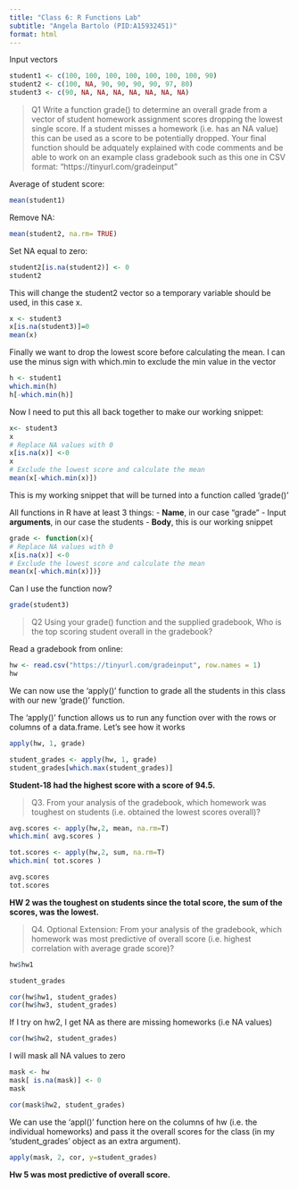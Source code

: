```yaml
---
title: "Class 6: R Functions Lab"
subtitle: "Angela Bartolo (PID:A15932451)"
format: html
---
```


Input vectors

```r
student1 <- c(100, 100, 100, 100, 100, 100, 100, 90)
student2 <- c(100, NA, 90, 90, 90, 90, 97, 80)
student3 <- c(90, NA, NA, NA, NA, NA, NA, NA)

```


> Q1 Write a function grade() to determine an overall grade from a vector of student homework assignment scores dropping the lowest single score. If a student misses a homework (i.e. has an NA value) this can be used as a score to be potentially dropped. Your final function should be adquately explained with code comments and be able to work on an example class gradebook such as this one in CSV format: "https://tinyurl.com/gradeinput" 

Average of student score:

```r
mean(student1)
```

Remove NA:

```r
mean(student2, na.rm= TRUE)
```

Set NA equal to zero:

```r
student2[is.na(student2)] <- 0
student2
```

This will change the student2 vector so a temporary variable should be used, in this case x.

```r
x <- student3
x[is.na(student3)]=0
mean(x)
```

Finally we want to drop the lowest score before calculating the mean. I can use the minus sign with which.min to exclude the min value in the vector

```r
h <- student1
which.min(h)
h[-which.min(h)] 
```

Now I need to put this all back together to make our working snippet: 
```r
x<- student3
x
# Replace NA values with 0
x[is.na(x)] <-0
x
# Exclude the lowest score and calculate the mean
mean(x[-which.min(x)])

```

This is my working snippet that will be turned into a function called 'grade()'

All functions in R have at least 3 things: 
- **Name**, in our case "grade"
- Input **arguments**, in our case the students 
- **Body**, this is our working snippet

```r
grade <- function(x){
# Replace NA values with 0
x[is.na(x)] <-0
# Exclude the lowest score and calculate the mean
mean(x[-which.min(x)])}
```

Can I use the function now? 

```r
grade(student3)
```



> Q2 Using your grade() function and the supplied gradebook, Who is the top scoring student overall in the gradebook?

Read a gradebook from online: 

```r
hw <- read.csv("https://tinyurl.com/gradeinput", row.names = 1)
hw
```

We can now use the 'apply()' function to grade all the students in this class with our new 'grade()' function. 

The 'apply()' function allows us to run any function over with the rows or columns of a data.frame. Let's see how it works

```r
apply(hw, 1, grade)
```

```r
student_grades <- apply(hw, 1, grade)
student_grades[which.max(student_grades)]
```
**Student-18 had the highest score with a score of 94.5.**


> Q3. From your analysis of the gradebook, which homework was toughest on students (i.e. obtained the lowest scores overall)?

```r
avg.scores <- apply(hw,2, mean, na.rm=T)
which.min( avg.scores )
```

```r
tot.scores <- apply(hw,2, sum, na.rm=T)
which.min( tot.scores )
```
```r
avg.scores
tot.scores
```
**HW 2 was the toughest on students since the total score, the sum of the scores, was the lowest.**



> Q4. Optional Extension: From your analysis of the gradebook, which homework was most predictive of overall score (i.e. highest correlation with average grade score)?

```r
hw$hw1
```

```r
student_grades
```

```r
cor(hw$hw1, student_grades)
cor(hw$hw3, student_grades)
```

If I try on hw2, I get NA as there are missing homeworks (i.e NA values)
```r
cor(hw$hw2, student_grades)
```

I will mask all NA values to zero

```r
mask <- hw
mask[ is.na(mask)] <- 0
mask
```
```r
cor(mask$hw2, student_grades)
```

We can use the 'appl()' function here on the columns of hw (i.e. the individual homeworks) and pass it the overall scores for the class (in my 'student_grades' object as an extra argument). 
```r
apply(mask, 2, cor, y=student_grades)
```

**Hw 5 was most predictive of overall score. **